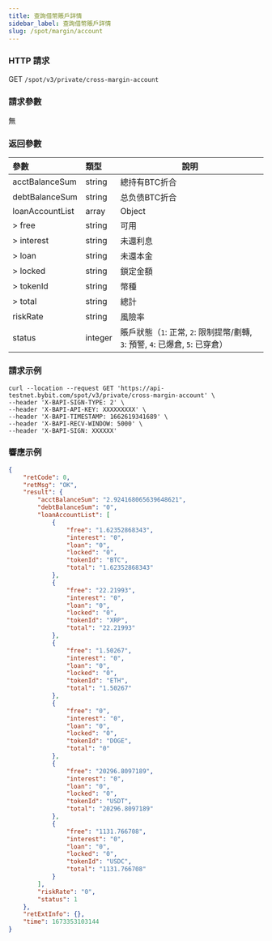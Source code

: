 ```yaml
---
title: 查詢借幣賬戶詳情
sidebar_label: 查詢借幣賬戶詳情
slug: /spot/margin/account
---
```


### HTTP 請求
GET <code>/spot/v3/private/cross-margin-account</code>

### 請求參數
無

### 返回參數
| 參數 | 類型 | 說明|
|:----- |:-----|----- |
|acctBalanceSum|string |總持有BTC折合|
|debtBalanceSum|string |总负债BTC折合|
|loanAccountList|array |Object|
|> free|string|可用|
|> interest|string |未還利息 |
|> loan|string |未還本金 |
|> locked|string |鎖定金額 |
|> tokenId|string |幣種 |
|> total|string|總計 |
|riskRate|string|風險率 |
|status|integer |賬戶狀態（`1`: 正常, `2`: 限制提幣/劃轉, `3`: 預警, `4`: 已爆倉, `5`: 已穿倉）|

### 請求示例

```http
curl --location --request GET 'https://api-testnet.bybit.com/spot/v3/private/cross-margin-account' \
--header 'X-BAPI-SIGN-TYPE: 2' \
--header 'X-BAPI-API-KEY: XXXXXXXXX' \
--header 'X-BAPI-TIMESTAMP: 1662619341689' \
--header 'X-BAPI-RECV-WINDOW: 5000' \
--header 'X-BAPI-SIGN: XXXXXX'
```

### 響應示例

```json
{
    "retCode": 0,
    "retMsg": "OK",
    "result": {
        "acctBalanceSum": "2.924168065639648621",
        "debtBalanceSum": "0",
        "loanAccountList": [
            {
                "free": "1.62352868343",
                "interest": "0",
                "loan": "0",
                "locked": "0",
                "tokenId": "BTC",
                "total": "1.62352868343"
            },
            {
                "free": "22.21993",
                "interest": "0",
                "loan": "0",
                "locked": "0",
                "tokenId": "XRP",
                "total": "22.21993"
            },
            {
                "free": "1.50267",
                "interest": "0",
                "loan": "0",
                "locked": "0",
                "tokenId": "ETH",
                "total": "1.50267"
            },
            {
                "free": "0",
                "interest": "0",
                "loan": "0",
                "locked": "0",
                "tokenId": "DOGE",
                "total": "0"
            },
            {
                "free": "20296.8097189",
                "interest": "0",
                "loan": "0",
                "locked": "0",
                "tokenId": "USDT",
                "total": "20296.8097189"
            },
            {
                "free": "1131.766708",
                "interest": "0",
                "loan": "0",
                "locked": "0",
                "tokenId": "USDC",
                "total": "1131.766708"
            }
        ],
        "riskRate": "0",
        "status": 1
    },
    "retExtInfo": {},
    "time": 1673353103144
}
```
